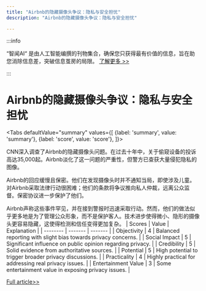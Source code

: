 ```yaml
---
title: "Airbnb的隐藏摄像头争议：隐私与安全担忧"
description: "Airbnb的隐藏摄像头争议：隐私与安全担忧"

---
```



:::info

“智闻AI“ 是由人工智能编撰的刊物集合，确保您只获得最有价值的信息，旨在助您消除信息差，突破信息茧房的局限。  [了解更多 >>](/)

:::

# Airbnb的隐藏摄像头争议：隐私与安全担忧


<Tabs
	defaultValue="summary"
	values={[
	{label: 'summary', value: 'summary'},
	{label: 'score', value: 'score'},
]}>
<TabItem value="summary">


CNN深入调查了Airbnb的隐藏摄像头问题。在过去十年中，关于偷窥设备的投诉高达35,000起。Airbnb淡化了这一问题的严重性，但警方已查获大量侵犯隐私的图像。

Airbnb的回应缓慢且保密。他们在发现摄像头时并不通知当局，即使涉及儿童。对Airbnb采取法律行动很困难；他们的条款将争议推向私人仲裁，远离公众监督。保密协议进一步保护了他们。

Airbnb声称这些事件罕见，并在接到警报时迅速采取行动。然而，他们的做法似乎更多地是为了管理公众形象，而不是保护客人。技术进步使得微小、隐形的摄像头更容易隐藏，这使得检测和信任变得更加复杂。
</TabItem>
<TabItem value="score">
	| Scores     | Value   | Explanation |
	| -------- | ------- | ------- |
	| Objectivity  | 4    | Balanced reporting with slight bias towards privacy concerns.    |
	| Social Impact | 5     | Significant influence on public opinion regarding privacy.    |
	| Credibility    | 5    | Solid evidence from authoritative sources.    |
	| Potential    | 5    | High potential to trigger broader privacy discussions.    |
	| Practicality    | 4    | Highly practical for addressing real privacy issues.    |
	| Entertainment Value    | 3    | Some entertainment value in exposing privacy issues.    |
</TabItem>
</Tabs>

[Full article>>](https://yro.slashdot.org/story/24/07/19/2025253/cnn-investigates-airbnbs-hidden-camera-problem?utm_source=rss1.0mainlinkanon&utm_medium=feed)
